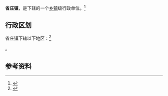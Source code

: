 {{中国乡级行政区|37/09/02/100/000}}

'''省庄镇'''，是{{PRC admin/fullname|37/09/02/100/000|3}}下辖的一个[[乡镇|乡镇]]级行政单位。<ref>{{PRC admin/ref sgc|{{PRC admin/parent|37/09/02/100/000}}}}</ref>

== 行政区划 ==

省庄镇下辖以下地区：<ref>{{PRC admin/ref sgc|37/09/02/100/000}}</ref>

{{PRC admin/children|37/09/02/100/000}}。

== 参考资料 ==

{{reflist}}

{{行政区划小作品}}
{{PRC admin/navcat|37/09/02/100/000}}